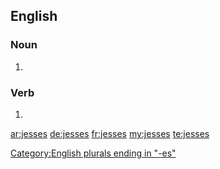 ==English==

===Noun===
{{head|en|noun plural form}}

# {{plural of|jess|lang=en}}

===Verb===
{{head|en|verb form}}

# {{en-third-person singular of|jess}}

[[Category:English plurals ending in "-es"]]

[[ar:jesses]]
[[de:jesses]]
[[fr:jesses]]
[[my:jesses]]
[[te:jesses]]
